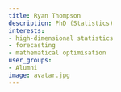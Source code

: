 ```yaml
---
title: Ryan Thompson
description: PhD (Statistics)
interests:
- high-dimensional statistics
- forecasting
- mathematical optimisation
user_groups:
- Alumni
image: avatar.jpg
---
```

